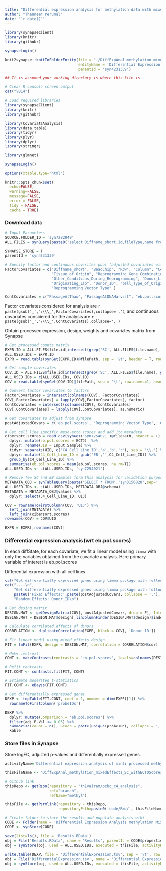 ```yaml
---
title: "Differential expression analysis for methylation data with mixed effects modeling at SC state with EB polarisation scores"
author: "Thanneer Perumal"
date: "`r date()`"
---
```

```r
library(synapseClient)
library(knitr)
library(githubr)

synapseLogin()

knit2synapse::knitToFolderEntity(file = "./DiffExpAnal_methylation_mixedEffects_EachDiffState_WithECTOScores.Rmd",
                                 entityName = 'Differential Expression Analysis methylation Mixed Effects SC WithECTOScores',
                                 parentId = 'syn4231339')
```

```r
## It is assumed your working directory is where this file is

# Clear R console screen output
cat("\014")  

# Load required libraries
library(synapseClient)
library(knitr)
library(githubr)

library(CovariateAnalysis)
library(data.table)
library(tidyr)
library(plyr)
library(dplyr)
library(stringr)

library(glmnet)

synapseLogin()

options(xtable.type="html")

knitr::opts_chunk$set(
  echo=FALSE,
  warning=FALSE,
  message=FALSE,
  error = FALSE,
  tidy = FALSE,
  cache = TRUE)
```
### Download data
```r
# Input Parameters
SOURCE.FOLDER_ID = 'syn7282849'
ALL.FILES = synQuery(paste0('select Diffname_short,id,fileType,name from file where parentId == "',SOURCE.FOLDER_ID,'"'))

SYNAPSE_STORE = T
parentId = 'syn4231339'

# Specify factor and continuous covarites pool (adjusted covariates will only be the subset of these covariates)
FactorCovariates = c("Diffname_short", "BeadChip", "Row", "Column", "Cell_Line_Type", 
                     "Tissue_of_Origin", "Reprogramming_Gene_Combination", "Culture_Conditions",  
                     "Other_Conditions_During_Reprogramming", "Donor_Life_Stage", "Gender", 
                     "Originating_Lab", "Donor_ID", "Cell_Type_of_Origin_Level2",
                     "Reprogramming_Vector_Type" )

ContCovariates = c("PassageAtThaw", "PassageAtDNAHarvest", "eb.pol.scores")
```
Factor covariates considered for analysis are `r paste(gsub('_','\\\\_',FactorCovariates),collapse=',')`, and continuous covariates considered for the analysis are `r paste(gsub('_','\\\\_',ContCovariates),collapse=',')`

Obtain processed expression, design, weights and covariates matrix from Synapse
```r
# Get processed counts matrix
EXPR.ID = ALL.FILES$file.id[intersect(grep('SC', ALL.FILES$file.name), grep('Beta', ALL.FILES$file.name))] 
ALL.USED.IDs = EXPR.ID
EXPR = read.table(synGet(EXPR.ID)@filePath, sep = '\t', header = T, row.names = 1, quote='', check.names = F)

# Get sample covariates
COV.ID = ALL.FILES$file.id[intersect(grep('SC', ALL.FILES$file.name), grep('Covariates', ALL.FILES$file.name))]
ALL.USED.IDs = c(ALL.USED.IDs, COV.ID)
COV = read.table(synGet(COV.ID)@filePath, sep = '\t', row.names=1, header=T)

# Convert factor covariates to factors
FactorCovariates = intersect(colnames(COV), FactorCovariates)
COV[,FactorCovariates] = lapply(COV[,FactorCovariates], factor)
ContCovariates = intersect(colnames(COV), ContCovariates)
COV[,ContCovariates] = lapply(COV[,ContCovariates], as.numeric)

# Get covariates to adjust from synapse
postAdjustedCovars = c('eb.pol.scores', 'Reprogramming_Vector_Type', 'Gender')

# Get cell line specific meso-ecto scores and add 1to metadata
cibersort.scores = read.csv(synGet('syn7254021')@filePath, header = T) %>%
  dplyr::mutate(eb.pol.scores = ECTO)  %>%
  dplyr::rename(UID = Input.Sample) %>%
  tidyr::separate(UID, c('C4_Cell_Line_ID','a','b','c'), sep = '\\.') %>%
  dplyr::mutate(C4_Cell_Line_ID = gsub('EB','',C4_Cell_Line_ID)) %>%
  group_by(C4_Cell_Line_ID) %>%
  summarise(eb.pol.scores = mean(eb.pol.scores, na.rm=T))
ALL.USED.IDs <- c(ALL.USED.IDs, 'syn7254021')

# Remove few SC and EB samples form this analysis for validation purpose
METADATA_OBJ = synTableQuery(paste('SELECT * FROM','syn3156828',sep=' '))
ALL.USED.IDs <- c(ALL.USED.IDs, METADATA_OBJ@schema)
METADATA = METADATA_OBJ@values %>%
  dplyr::select(C4_Cell_Line_ID, UID)

COV = rownameToFirstColumn(COV, 'UID') %>%
  left_join(METADATA) %>%
  left_join(cibersort.scores)
rownames(COV) = COV$UID

EXPR = EXPR[,rownames(COV)]
```

### Differential expression analysis (wrt eb.pol.scores)
In each diffState, for each covariate, we fit a linear model using `limma` with only the variables obtained from the covariate analysis. Here primary variable of interest is eb.pol.scores

Differential expression with all cell lines
```r
cat("Get differentially expressed genes using limma package with following coefficients in the linear model:\n")
cat("----\n",
    "Get differentially expressed genes using limma package with following coefficients in the linear model:\n",
    paste0('Fixed Effects:',paste(postAdjustedCovars, collapse = ','), "\n"),
    "Random Effects: Donor_ID\n")

# Get desing matrix
DESIGN.MAT <- getDesignMatrix(COV[, postAdjustedCovars, drop = F], Intercept = F)
DESIGN.MAT = DESIGN.MAT$design[,linColumnFinder(DESIGN.MAT$design)$indepCols,drop=F]

# Calculate correlated effects of donors
CORRELATION <- duplicateCorrelation(EXPR, block = COV[, 'Donor_ID'])

# Fit linear model using mixed effects design
FIT = lmFit(EXPR, design = DESIGN.MAT, correlation = CORRELATION$cor)

# Make contrast  
CONT <- makeContrasts(contrasts = 'eb.pol.scores', levels=colnames(DESIGN.MAT))

# Refit contrasts
FIT.CONT <- contrasts.fit(FIT, CONT)

# Estimate moderated t-statistics
FIT.CONT <- eBayes(FIT.CONT)

# Get differentially expressed genes
DEXP <- topTable(FIT.CONT, coef = 1, number = dim(EXPR)[1]) %>%
  rownameToFirstColumn('probeIDs')

DEXP %>%
  dplyr::mutate(Comparison = 'eb.pol.scores') %>%
  filter(adj.P.Val <= 0.05) %>%
  summarise(count = n(), Genes = paste(unique(probeIDs), collapse = ',')) %>%
  kable
```

### Store files in Synapse
Store logFC, adjusted p-values and differentially expressed genes.
```r
activityName='Differential expression analysis of minfi processed methylation with mixed effects model at SC state'

thisFileName <- 'DiffExpAnal_methylation_mixedEffects_SC_withECTOScores.Rmd'

# Github link
thisRepo <- getRepo(repository = "th1vairam/pcbc_c4_analysis", 
                    ref="branch", 
                    refName="methyl")

thisFile <- getPermlink(repository = thisRepo,
                        repositoryPath=paste0('code/Rmd/', thisFileName))

# Create folder to store the results and populate analysis wiki
CODE <- Folder(name = 'Differential Expression Analysis methylation Mixed Effects SC WithECTOScores', parentId = parentId)
CODE <- synStore(CODE)

save(list=ls(), file = 'Results.RData')
obj = File('Results.RData', name = 'Results', parentId = CODE$properties$id)
obj = synStore(obj, used = ALL.USED.IDs, executed = thisFile, activityName = activityName)

write.table(DEXP, file = 'DifferentialExpression.tsv', sep = '\t', row.names = F, quote=T)
obj = File('DifferentialExpression.tsv', name = 'Differential Expression', parentId = CODE$properties$id)
obj = synStore(obj, used = ALL.USED.IDs, executed = thisFile, activityName = activityName)
```